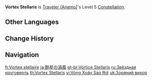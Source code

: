 {{Constellation Infobox
|image       = Constellation Vortex Stellaris.png
|description = Increases the Level of [[Palm Vortex]] by 3.<br>Maximum upgrade level is 15.
|level       = 5
|character   = Traveler (Anemo)
|utility1    = Talent Level Increase
|utility2    = Elemental Skill Level Increase
}}
'''Vortex Stellaris''' is [[Traveler (Anemo)]]'s Level 5 [[Constellation]].

==Other Languages==
{{Other Languages
|en      = Vortex Stellaris
|en_tl   = Stellar Vortex
|en_lang = la
|zhs     = 群星的涡风
|zhs_rm  = Qúnxīng de Wō Fēng
|zht     = 群星的渦風
|zht_rm  = Qúnxīng de Wō Fēng
|zh_tl   = Stellar Vortex
|ja      = 群星の渦風
|ja_rm   = Gensei no Kafuu
|ja_tl   = Stellar Wind Vortex
|ko      = 뭇별의 소용돌이
|ko_rm   = Mutbyeol-ui Soyongdori
|ko_tl   = Stellar Vortex
|es      = Vórtice Stellaris
|es_tl   = Vortex Stellaris
|fr      = Vortex stellaire
|fr_tl   = Stellar Vortex
|ru      = Звёздная круговерть
|ru_tl   = Stellar Vortex
|th      = Vortex Stellaris
|vi      = Vòng Xoáy Sao Rơi
|vi_tl   = Stellar Vortex
|de      = Vortex Stellaris
|id      = Vortex Stellaris
|pt      = Vórtice Stellaris
|pt_tl   = Vortex Stellaris
|tr      = Yıldız Girdabı
|tr_tl   = Star Vortex
|it      = Vortex stellaris
}}

==Change History==
{{Change History|1.0}}

==Navigation==
{{Talent Navbox|Traveler (Anemo)}}

[[fr:Vortex stellaire]]
[[ja:群星の渦風]]
[[pt-br:Vórtice Stellaris]]
[[ru:Звёздная круговерть]]
[[th:Vortex Stellaris]]
[[vi:Vòng Xoáy Sao Rơi]]
[[uk:Зоряний вихор]]